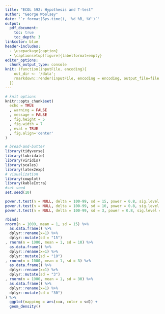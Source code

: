 ```yaml
---
title: "ECOL 592: Hypothesis and T-test"
author: "George Woolsey"
date: "`r format(Sys.time(), '%d %B, %Y')`"
output:
  pdf_document:
    toc: true
    toc_depth: 3
linkcolor: blue
header-includes:
  - \usepackage{caption}
  - \captionsetup[figure]{labelformat=empty}
editor_options: 
  chunk_output_type: console
knit: (function(inputFile, encoding){ 
    out_dir <- '/data';
    rmarkdown::render(inputFile, encoding = encoding, output_file=file.path(dirname(inputFile), out_dir, 'ECOL592_Wk1_GWoolsey.pdf')) 
  })
---
```


```r
# knit options
knitr::opts_chunk$set(
  echo = TRUE
  , warning = FALSE
  , message = FALSE
  , fig.height = 5
  , fig.width = 7
  , eval = TRUE
  , fig.align='center'
)
```

```r
# bread-and-butter
library(tidyverse)
library(lubridate)
library(viridis)
library(scales)
library(latex2exp)
# visualization
library(cowplot)
library(kableExtra)
#set seed
set.seed(10)
```


```r
power.t.test(n = NULL, delta = 100-99, sd = 15, power = 0.8, sig.level = 0.05, type = "one.sample")
power.t.test(n = NULL, delta = 100-99, sd = 10, power = 0.8, sig.level = 0.05, type = "one.sample")
power.t.test(n = NULL, delta = 100-99, sd = 3, power = 0.8, sig.level = 0.05, type = "one.sample")

rbind(
rnorm(n = 1000, mean = 1, sd = 15) %>% 
  as.data.frame() %>% 
  dplyr::rename(x=1) %>% 
  dplyr::mutate(sd = "15")
, rnorm(n = 1000, mean = 1, sd = 10) %>% 
  as.data.frame() %>% 
  dplyr::rename(x=1) %>% 
  dplyr::mutate(sd = "10")
, rnorm(n = 1000, mean = 1, sd = 3) %>% 
  as.data.frame() %>% 
  dplyr::rename(x=1) %>% 
  dplyr::mutate(sd = "3")
, rnorm(n = 1000, mean = 1, sd = 30) %>% 
  as.data.frame() %>% 
  dplyr::rename(x=1) %>% 
  dplyr::mutate(sd = "30")
) %>% 
  ggplot(mapping = aes(x=x, color = sd)) +
  geom_density()
```

